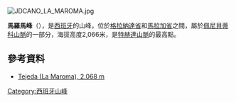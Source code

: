 [[Image:JDCANO_LA_MAROMA.jpg|right]]
{{Coord|36|54|7|N|4|2|40|W|display=title}}

'''馬羅馬峰'''（{{lang-es|La Maroma}}），是[[西班牙|西班牙]]的山峰，位於[[格拉納達省|格拉納達省]]和[[馬拉加省|馬拉加省]]之間，屬於[[佩尼貝蒂科山脈|佩尼貝蒂科山脈]]的一部分，海拔高度2,066米，是[[特赫達山脈|特赫達山脈]]的最高點。

==參考資料==
*[http://www.komandokroketa.org/Maroma/Maroma.html Tejeda (La Maroma), 2.068 m] {{Wayback|url=http://www.komandokroketa.org/Maroma/Maroma.html |date=20210225051420 }}

{{Spain-geo-stub}}
[[Category:西班牙山峰|Category:西班牙山峰]]